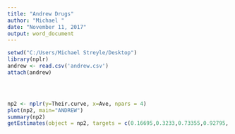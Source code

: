 ```yaml
---
title: "Andrew Drugs"
author: "Michael "
date: "November 11, 2017"
output: word_document
---
```

  
```r
setwd("C:/Users/Michael Streyle/Desktop")
library(nplr)
andrew <- read.csv('andrew.csv')
attach(andrew)




np2 <- nplr(y=Their.curve, x=Ave, npars = 4)
plot(np2, main="ANDREW")
summary(np2)
getEstimates(object = np2, targets = c(0.16695,0.3233,0.73355,0.92795, 0.86285, 0.8075, 0.8049))

```
